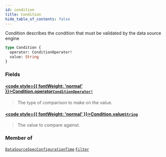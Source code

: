 ```yaml
---
id: condition
title: Condition
hide_table_of_contents: false
---
```








Condition describes the condition that must be validated by the data source engine

```graphql
type Condition {
  operator: ConditionOperator!
  value: String
}
```


### Fields

#### [<code style={{ fontWeight: 'normal' }}>Condition.<b>operator</b></code>](#)<Bullet />[`ConditionOperator!`](/testnet/api/graphql/enums/condition-operator) <Badge class="secondary" text="non-null"/> <Badge class="secondary" text="enum"/>
> The type of comparison to make on the value.
> 

#### [<code style={{ fontWeight: 'normal' }}>Condition.<b>value</b></code>](#)<Bullet />[`String`](/testnet/api/graphql/scalars/string) <Badge class="secondary" text="scalar"/>
> The value to compare against.
> 



### Member of

[`DataSourceSpecConfigurationTime`](/testnet/api/graphql/objects/data-source-spec-configuration-time)  <Badge class="secondary" text="object"/><Bullet />[`Filter`](/testnet/api/graphql/objects/filter)  <Badge class="secondary" text="object"/>



